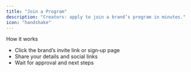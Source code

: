 ```yaml
---
title: "Join a Program"
description: "Creators: apply to join a brand’s program in minutes."
icon: "handshake"
---
```


How it works
- Click the brand’s invite link or sign‑up page
- Share your details and social links
- Wait for approval and next steps


